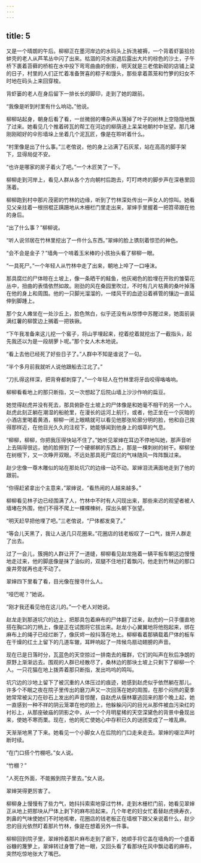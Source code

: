 ```yaml
---
---
---
```

title: 5
---



又是一个晴朗的午后。柳柳正在墨河岸边的水码头上拆洗被褥，一个背着虾篓拾捡蚌壳的老人从芦苇丛中闪了出来。枯涸的河水消退后露出大片的棕色的沙土，子午桥下裹着苔藓的桥桩在水中投下弯弯曲曲的倒影，明天就是三老倌新砌的店铺上梁的日子，村里的人们正忙着准备贺喜的粽子和馒头，那些拿着蒸笼和竹箩的妇女不时地在码头上来回穿梭。

背虾篓的老人在身后留下一排长长的脚印，走到了她的跟前。

“我像是听到村里有什么响动。”他说。

柳柳站起身，朝身后看了看，一丝微弱的嘈杂声从落掉了叶子的树林上空隐隐地飘了过来。她看见几个推着砖瓦的帮工在河边的柳荫道上呆呆地朝村中张望。那几堵刚刚砌好的伞形墙垛上坐着几个泥瓦匠，像是在聆听着什么。

“村里像是出了什么事。”三老倌说，他的身上沾满了石灰浆，站在高高的脚手架下，显得局促不安。

“也许是哪家的房子着火了吧。”一个木匠笑了一下。

柳柳走到河岸上，看见人群从各个方向朝村后跑去，叮叮咚咚的脚步声在深巷里回荡着。

柳柳跑到村中那片茂密的竹林的边缘，听到了竹林深处传出一声女人的惊叫。她看见父亲拄着一根拐棍正蹒跚地从木栅栏门里走出来，翠婶手里握着一把笤帚跟在他的身后。

“出了什么事？”柳柳说。

“听人说邻居在竹林里挖出了一件什么东西。”翠婶的脸上镌刻着惊恐的神色。

“会不会是金子？”墙角一个啃着玉米棒的小孩抬头看了柳柳一眼。

“一具死尸。”一个年轻人从竹林中走了出来，朝地上啐了一口唾沫。

那具腐烂的尸体晾在土坡上，像一条晒干的鲑鱼，他灰褐色的脸埋在开败的雏菊花丛中，扭曲的表情依然如故。刚劲的风在桑园里吹过，不时有几片枯黄的桑叶掉落在他的身上和周围。他的一只脚光溜溜的，一缕风干的血迹沿着裤管的镶边一直延伸到脚踵上。

那个女人瘫坐在一处沙丘上，脸色煞白，似乎还没有从惊悸中苏醒过来，她面前装满红薯的柳筐边上搁着一把铁锹。

“下午我准备来这儿挖一个窖子，将山芋埋起来，挖着挖着就挖出了一截指头，起先我还以为是一段胡萝卜呢。”那个女人木木地说。

“看上去他已经死了好些日子了。”人群中不知是谁说了一句。

“半个多月前我就听人说他跟船去江北了。”

“刀扎得这样深，把背脊都刺穿了。”一个年轻人在竹林里将牙齿咬得咯咯响。

柳柳看看地上的那只断指，又一次想起了后院山墙上沙沙作响的扁豆。

她觉得赵虎并没有死去，那具俯卧在土坡上的尸体像是和她毫不相干的另一个人。赵虎此刻正躺在潮湿的船舱里，在漫长的运河上航行，或者，他正坐在一个灰暗的小酒店里喝着黄酒，柳柳一闭上眼睛就可以看见他那张轮廓分明的脸，他和自己挨得那样近，在他目光久久的注视下，她能够闻到他身上的烟草的气息。

“柳柳，柳柳，你把我压得快站不住了。”她听见翠婶在耳边不停地叫她，那声音听上去隔得很远，她的脸擦到了一个硬梆梆的东西上，那是一棵刺树的树干。柳柳坐在树根下，又一次睁开双眼。不远处那具死尸腐烂的气味随风一阵阵飘过来。

赵少忠像一尊木雕似的站在那处坑穴的边缘一动不动。翠婶泪流满面地走到了他的跟前。

“你得赶紧拿出个主意来，”翠婶说，“看热闹的人越来越多。”

柳柳看见林子边已经围满了人，竹林中不时有人闪现出来，那些来迟的观望者被人墙堵在外围，他们不得不爬上一棵棵楝树，探出头朝下张望。

“明天赶早把他埋了吧。”三老倌说，“尸体都发臭了。”

“等会儿天黑了，我让人送几只花圈来。”花圈店的钱老板叹了一口气，拨开人群走了出去。

过了一会儿，簇拥的人群让开了一道缝，柳柳看见赵龙拖着一辆平板车朝这边慢慢地走过来，他的脚底像是抹了油似的，双腿不住地打着飘闪，他走到竹林边的那口废井旁就再也走不动了。

翠婶四下里看了看，目光像在搜寻什么人。

“哑巴呢？”她说。

“刚才我还看见他在这儿的。”一个老人对她说。

赵龙走到那道坑穴的边上，把那具包着麻布的尸体翻了过来，赵虎的一只手僵直地搭在胸口的刀柄上，像是正在试图将它拔出来。赵龙小心翼翼地将他抱起来，绑在麻布上的绳子已经烂断了，像灰烬一般抖落在地上。柳柳看着那辆载着尸体的板车在干燥的红土上留下的几道车辙，耳畔响起了一阵候鸟扇动翅膀的声音。

现在已是日落时分，瓦蓝色的天空掠过一排南去的雁群，它们的叫声在秋后净朗的原野上渐渐远去。围观的人群已经散尽了，桑林边的那块土坡上只剩下了柳柳一个人。一只花猫在地上拨弄着那只断指，发出呜呜的鸣叫。

坑穴边的沙地上留下了被沉重的人体压过的痕迹，她感到赵虎似乎依然躺在那儿。许多个不眠之夜在院子里传出的磨刀声又一次回荡在她的周围，在那个闷热的夏季她常常被尖刀在砂石上发出的声音惊醒，自赵虎从偃林寨逃回来的那个晚上起，她一直感到一种不祥的阴云笼罩在他的脸上，他躲躲闪闪的目光从那件被血污染红的衬衫上，从那座破庙的阴影之中，从一个个月明星稀的天空深黛色的背景中叠现出来，使她不寒而栗。现在，他的死亡使她心中存积已久的谜团变成了一堆乱麻。

天渐渐地黑了下来。她看见一个小脚女人在后院的门口走来走去。翠婶的啜泣声时断时续。

“在门口搭个竹棚吧。”女人说。

“竹棚？”

“人死在外面，不能搬到院子里去。”女人说。

翠婶哭得更厉害了。

柳柳身上慢慢有了些力气，她抖抖索索地穿过竹林，走到木栅栏门前，她看见翠婶正从地上把那块从尸体上剥下的麻布捡起来。几个年老的妇女忙着替赵虎换寿衣，刺鼻的气味使她们不时地咳嗽，花圈店的钱老板正在墙根下跟父亲说着什么，赵少忠的目光依然盯着那片竹林，像是在想着另外一件事。

柳柳回到院子里，翠婶拎着那片麻布走到了廊下，她顺手将它盖在墙角的一个盛着谷糠的篾箩上，翠婶转过身瞥了她一眼，又回头看了看那块在风中飘动着的麻布，突然吃惊地张大了嘴巴。